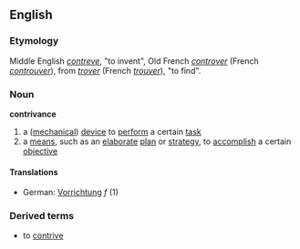 ==English==
===Etymology===
Middle English ''[[contreve]]'', "to invent", Old French ''[[controver]]'' (French ''[[controuver]]''), from ''[[trover]]'' (French ''[[trouver]]''), "to find".
===Noun===
'''contrivance'''
# a ([[mechanical]]) [[device]] to [[perform]] a certain [[task]] 
# a [[means]], such as an [[elaborate]] [[plan]] or [[strategy]], to [[accomplish]] a certain [[objective]]
====Translations====
*German: [[Vorrichtung]] ''f'' (1)
===Derived terms===
*to [[contrive]]